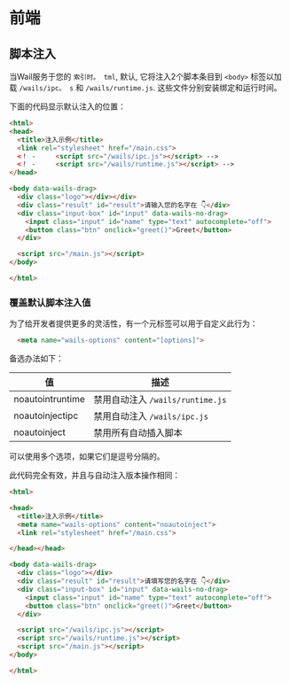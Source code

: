 
# 前端

## 脚本注入

当Wail服务于您的 `索引时。 tml`, 默认, 它将注入2个脚本条目到 `<body>` 标签以加载 `/wails/ipc。 s` 和 `/wails/runtime.js`. 这些文件分别安装绑定和运行时间。

下面的代码显示默认注入的位置：

```html
<html>
<head>
  <title>注入示例</title>
  <link rel="stylesheet" href="/main.css">
  <！ -     <script src="/wails/ipc.js"></script> -->
  <！ -     <script src="/wails/runtime.js"></script> -->
</head>

<body data-wails-drag>
  <div class="logo"></div></div>
  <div class="result" id="result">请输入您的名字在 👇</div>
  <div class="input-box" id="input" data-wails-no-drag>
    <input class="input" id="name" type="text" autocomplete="off">
    <button class="btn" onclick="greet()">Greet</button>
  </div>

  <script src="/main.js"></script>
</body>

</html>
```

### 覆盖默认脚本注入值

为了给开发者提供更多的灵活性，有一个元标签可以用于自定义此行为：

```html
  <meta name="wails-options" content="[options]">
```

备选办法如下：

| 值                | 描述                         |
| ---------------- | -------------------------- |
| noautointruntime | 禁用自动注入 `/wails/runtime.js` |
| noautoinjectipc  | 禁用自动注入 `/wails/ipc.js`     |
| noautoinject     | 禁用所有自动插入脚本                 |

可以使用多个选项，如果它们是逗号分隔的。

此代码完全有效，并且与自动注入版本操作相同：

```html
<html>

<head>
  <title>注入示例</title>
  <meta name="wails-options" content="noautoinject">
  <link rel="stylesheet" href="/main.css">

</head></head>

<body data-wails-drag>
  <div class="logo"></div>
  <div class="result" id="result">请填写您的名字在 👇</div>
  <div class="input-box" id="input" data-wails-no-drag>
    <input class="input" id="name" type="text" autocomplete="off">
    <button class="btn" onclick="greet()">Greet</button>
  </div>

  <script src="/wails/ipc.js"></script>
  <script src="/wails/runtime.js"></script>
  <script src="/main.js"></script>
</body>

</html>
```